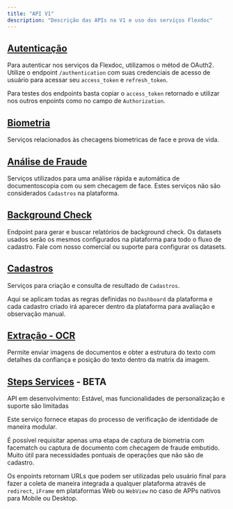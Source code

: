 ```yaml
---
title: "API V1"
description: "Descrição das APIs na V1 e uso dos serviços Flexdoc"
---
```


## [Autenticação](/api-reference/autenticação)

Para autenticar nos serviços da Flexdoc, utilizamos o métod de OAuth2. Utilize o endpoint `/authentication` com suas credenciais de acesso de usuário para acessar seu `access_token` e `refresh_token`.

Para testes dos endpoints basta copiar o `access_token` retornado e utilizar nos outros enpoints como no campo de `Authorization`.

## [Biometria](/api-reference/biometria/)

Serviços relacionados às checagens biometricas de face e prova de vida.

## [Análise de Fraude](/api-reference/análise-de-fraude)

Serviços utilizados para uma análise rápida e automática de documentoscopia com ou sem checagem de face. Estes serviços não são considerados `Cadastros` na plataforma.

## [Background Check](/api-reference/background-check-services)

Endpoint para gerar e buscar relatórios de background check. Os datasets usados serão os mesmos configurados na plataforma para todo o fluxo de cadastro. Fale com nosso comercial ou suporte para configurar os datasets.

## [Cadastros](/api-reference/cadastros)

Serviços para criação e consulta de resultado de `Cadastros`.

Aqui se aplicam todas as regras definidas no `Dashboard` da plataforma e cada cadastro criado irá aparecer dentro da plataforma para avaliação e observação manual.

## [Extração - OCR](/api-reference/extração--ocr)

Permite enviar imagens de documentos e obter a estrutura do texto com detalhes da confiança e posição do texto dentro da matrix da imagem.

## [Steps Services](/api-reference/steps-services) - BETA

<Warning>
  API em desenvolvimento: Estável, mas funcionalidades de personalização e suporte são limitadas
</Warning>

Este serviço fornece etapas do processo de verificação de identidade de maneira modular.

É possível requisitar apenas uma etapa de captura de biometria com facematch ou captura de documento com checagem de fraude embutido. Muito útil para necessidades pontuais de operações que não são de cadastro.

Os enpoints retornam URLs que podem ser utilizadas pelo usuário final para fazer a coleta de maneira integrada a qualquer plataforma através de `redirect`, `iFrame` em plataformas Web ou `WebView` no caso de APPs nativos para Mobile ou Desktop.